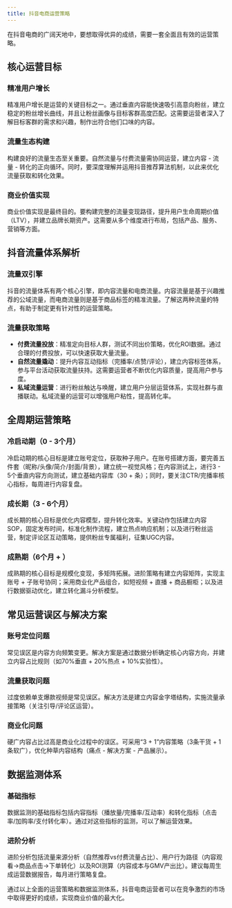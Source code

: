 ```yaml
---
title: 抖音电商运营策略
---
```


在抖音电商的广阔天地中，要想取得优异的成绩，需要一套全面且有效的运营策略。

## 核心运营目标

### 精准用户增长

精准用户增长是运营的关键目标之一。通过垂直内容能快速吸引高意向粉丝，建立稳定的粉丝增长曲线，并且让粉丝画像与目标客群高度匹配。这需要运营者深入了解目标客群的需求和兴趣，制作出符合他们口味的内容。

### 流量生态构建

构建良好的流量生态至关重要。自然流量与付费流量需协同运营，建立内容 - 流量 - 转化的正向循环。同时，要深度理解并运用抖音推荐算法机制，以此来优化流量获取和转化效果。

### 商业价值实现

商业价值实现是最终目的。要构建完整的流量变现路径，提升用户生命周期价值（LTV），并建立品牌长期资产。这需要从多个维度进行布局，包括产品、服务、营销等方面。

## 抖音流量体系解析

### 流量双引擎

抖音的流量体系有两个核心引擎，即内容流量和电商流量。内容流量是基于兴趣推荐的公域流量，而电商流量则是基于商品标签的精准流量。了解这两种流量的特点，有助于制定更有针对性的运营策略。

### 流量获取策略

- **付费流量投放**：精准定向目标人群，测试不同出价策略，优化ROI数据。通过合理的付费投放，可以快速获取大量流量。
- **自然流量撬动**：提升内容互动指标（完播率/点赞/评论），建立内容标签体系，参与平台活动获取流量扶持。这需要运营者不断优化内容质量，提高用户参与度。
- **私域流量运营**：进行粉丝触达与唤醒，建立用户分层运营体系，实现社群与直播联动。私域流量的运营可以增强用户粘性，提高转化率。

## 全周期运营策略

### 冷启动期（0 - 3个月）

冷启动期的核心目标是建立账号定位，获取种子用户。在账号搭建方面，要完善五件套（昵称/头像/简介/封面/背景），建立统一视觉风格；在内容测试上，进行3 - 5个垂直内容方向测试，建立基础内容库（30 + 条）；同时，要关注CTR/完播率核心指标，每周进行内容复盘。

### 成长期（3 - 6个月）

成长期的核心目标是优化内容模型，提升转化效率。关键动作包括建立内容SOP，固定发布时间，标准化制作流程，建立热点响应机制；以及进行粉丝运营，制定评论区互动策略，提供粉丝专属福利，征集UGC内容。

### 成熟期（6个月 + ）

成熟期的核心目标是规模化变现，多矩阵拓展。进阶策略有建立内容矩阵，实现主账号 + 子账号协同；采用商业化产品组合，如短视频 + 直播 + 商品橱柜；以及进行数据驱动优化，建立转化漏斗分析模型。

## 常见运营误区与解决方案

### 账号定位问题

常见误区是内容方向频繁变更。解决方案是通过数据分析确定核心内容方向，并建立内容占比规则（如70%垂直 + 20%热点 + 10%实验性）。

### 流量获取问题

过度依赖单支爆款视频是常见误区。解决方法是建立内容金字塔结构，实施流量承接策略（关注引导/评论区运营）。

### 商业化问题

硬广内容占比过高是商业化过程中的误区。可采用“3 + 1”内容策略（3条干货 + 1条软广），优化种草内容结构（痛点 - 解决方案 - 产品展示）。

## 数据监测体系

### 基础指标

数据监测的基础指标包括内容指标（播放量/完播率/互动率）和转化指标（点击率/加购率/支付转化率）。通过对这些指标的监测，可以了解运营效果。

### 进阶分析

进阶分析包括流量来源分析（自然推荐vs付费流量占比）、用户行为路径（内容观看→商品点击→下单转化）以及ROI测算（内容成本与GMV产出比）。建议每周生成运营数据报告，每月进行策略复盘。

通过以上全面的运营策略和数据监测体系，抖音电商运营者可以在竞争激烈的市场中取得更好的成绩，实现商业价值的最大化。